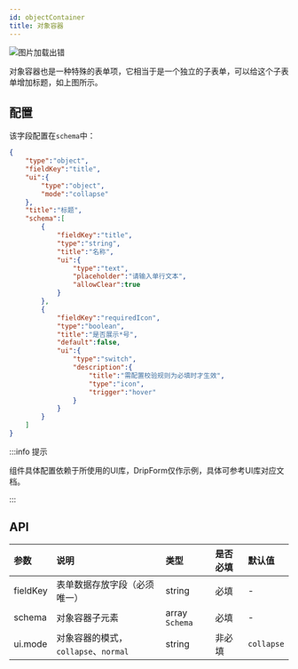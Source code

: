 ```yaml
---
id: objectContainer
title: 对象容器
---
```



<img src='https://storage.360buyimg.com/imgtools/a82404d7e8-85e8ffd0-4cf9-11ec-bf12-d7e468206312.jpeg' alt="图片加载出错"/>

对象容器也是一种特殊的表单项，它相当于是一个独立的子表单，可以给这个子表单增加标题，如上图所示。

## 配置
该字段配置在`schema`中：

```json title="schema" {12,13,14}
{
    "type":"object",
    "fieldKey":"title",
    "ui":{
        "type":"object",
        "mode":"collapse"
    },
    "title":"标题",
    "schema":[
        {
            "fieldKey":"title",
            "type":"string",
            "title":"名称",
            "ui":{
                "type":"text",
                "placeholder":"请输入单行文本",
                "allowClear":true
            }
        },
        {
            "fieldKey":"requiredIcon",
            "type":"boolean",
            "title":"是否展示*号",
            "default":false,
            "ui":{
                "type":"switch",
                "description":{
                    "title":"需配置校验规则为必填时才生效",
                    "type":"icon",
                    "trigger":"hover"
                }
            }
        }
    ]
}
```

:::info 提示

组件具体配置依赖于所使用的UI库，DripForm仅作示例，具体可参考UI库对应文档。

:::

## API
| 参数        | 说明     | 类型     |  是否必填 | 默认值 |
|:-----------|:--------------------------------------------------------------|:--------|:---|:---|
| fieldKey      | 表单数据存放字段（必须唯一） | string   |必填| - |
| schema | 对象容器子元素              | array `Schema` | 必填 | - |
| ui.mode | 对象容器的模式，`collapse`、`normal` | string | 非必填| `collapse` |